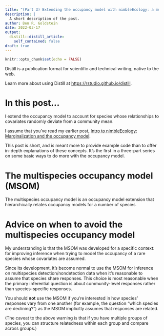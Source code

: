 ```yaml
---
title: "(Part 3) Extending the occupancy model with nimbleEcology: a multispecies model"
description: |
  A short description of the post.
author: Ben R. Goldstein
date: 2022-03-17
output:
  distill::distill_article:
    self_contained: false
draft: true
---
```



```r
knitr::opts_chunk$set(echo = FALSE)
```

Distill is a publication format for scientific and technical writing, native to the web.

Learn more about using Distill at <https://rstudio.github.io/distill>.

# In this post...

I extend the occupancy model to account for species whose relationships to
covariates randomly deviate from a community mean.

I assume that you've read my earlier post, [Intro to nimbleEcology:
Marginalization and the occupancy
model](https://dochvam.github.io/SDMs/2022-01-31-intro-to-nimbleecology-site-occupancy-models/).

This post is short, and is meant more to provide example code than to
offer in-depth explanations of these concepts. It's the first in a three-part
series on some basic ways to do more with the occupancy model.


# The multispecies occupancy model (MSOM)

The multispecies occupancy model is an occupancy model extension that 
hierarchically relates occupancy models for a number of species




# Advice on when to avoid the multispecies occupancy model

My understanding is that the MSOM was developed for a 
specific context: for improving inference when trying to model the occupancy of
a rare species whose covariates are assumed.

Since its development, it's become normal to use the MSOM for inference on
multispecies detection/nondetection data when it's reasonable to assume that
species share responses. This choice is most reasonable when the primary
inferential question is about community-level responses rather than 
species-specific responses.

You should **not** use the MSOM if you're interested in how species' responses
vary from one another (for example, the question "which species are declining?")
as the MSOM implicitly assumes that responses are related.

(The caveat to the above warning is that if you have multiple groups of
species, you can structure relatedness within each group and compare across 
groups.)




